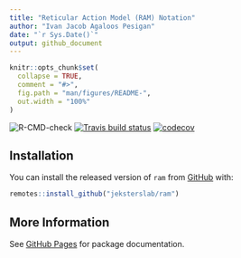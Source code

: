 ```yaml
---
title: "Reticular Action Model (RAM) Notation"
author: "Ivan Jacob Agaloos Pesigan"
date: "`r Sys.Date()`"
output: github_document
---
```


<!-- README.md is generated from README.Rmd. Please edit that file -->

```r
knitr::opts_chunk$set(
  collapse = TRUE,
  comment = "#>",
  fig.path = "man/figures/README-",
  out.width = "100%"
)
```

<!-- badges: start -->
![R-CMD-check](https://github.com/jeksterslab/ram/workflows/R-CMD-check/badge.svg?branch=master)
[![Travis build status](https://travis-ci.com/jeksterslab/ram.svg?branch=master)](https://travis-ci.com/jeksterslab/ram)
[![codecov](https://codecov.io/github/jeksterslab/ram/branch/master/graphs/badge.svg)](https://codecov.io/github/jeksterslab/ram) 
<!-- badges: end -->

## Installation

You can install the released version of `ram` from [GitHub](https://github.com/jeksterslab/ram) with:

```r
remotes::install_github("jeksterslab/ram")
```

## More Information

See [GitHub Pages](https://jeksterslab.github.io/ram/index.html)
for package documentation.
